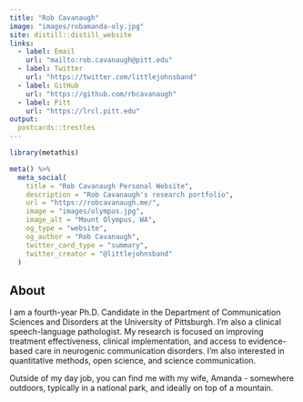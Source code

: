 ```yaml
---
title: "Rob Cavanaugh"
image: "images/robamanda-oly.jpg"
site: distill::distill_website
links:
  - label: Email
    url: "mailto:rob.cavanaugh@pitt.edu"
  - label: Twitter
    url: "https://twitter.com/littlejohnsband"
  - label: GitHub
    url: "https://github.com/rbcavanaugh"
  - label: Pitt
    url: "https://lrcl.pitt.edu"
output:
  postcards::trestles
---
```


 
```r
library(metathis)

meta() %>%
  meta_social(
    title = "Rob Cavanaugh Personal Website",
    description = "Rob Cavanaugh's research portfolio",
    url = "https://robcavanaugh.me/",
    image = "images/olympus.jpg",
    image_alt = "Mount Olympus, WA",
    og_type = "website",
    og_author = "Rob Cavanaugh",
    twitter_card_type = "summary",
    twitter_creator = "@littlejohnsband"
  )

```

## About

I am a fourth-year Ph.D. Candidate in the Department of Communication Sciences and Disorders at the University of Pittsburgh. I’m also a clinical speech-language pathologist. My research is focused on improving treatment effectiveness, clinical implementation, and access to evidence-based care in neurogenic communication disorders. I’m also interested in quantitative methods, open science, and science communication.

Outside of my day job, you can find me with my wife, Amanda - somewhere outdoors, typically in a national park, and ideally on top of a mountain.

<div style = "box-sizing: border-box;
    min-height: 100%;
    padding: 0 0 50px;
    position: relative;">
    
<center style = "bottom: 0;
    height: 50px;
    left: 0;
    position: absolute;
    width: 100%;">
    
<hr>

<p style="padding-bottom:10px;"><em style="font-size:.75rem;">Built with:</em>
<a href="https://www.tidyverse.org/" target="_blank">
  <img border="0" alt="tidyverse logo" src = "images/tidyverse.svg" height="25px" width="auto" style="margin:0 10px;">
</a>
<a href="https://rmarkdown.rstudio.com/" target="_blank">
  <img border="0" alt="rmarkdown logo" src = "images/rmarkdown.png" height="25px" width="auto" style="margin:0 10px;">
</a>
<a href="https://rstudio.github.io/distill/" target="_blank">
  <img border="0" alt="distill logo" src = "images/distill.png" height="25px" width="auto" style="margin:0 10px;">
</a>
<a href="https://github.com/rstudio/pagedown" target="_blank">
  <img border="0" alt="pagedown logo" src = "images/pagedown.png" height="25px" width="auto" style="margin:0 10px;">
</a>
<a href="http://nickstrayer.me/datadrivencv/" target="_blank">
  <img border="0" alt="datadriven cv logo" src = "images/ddcv.svg" height="25px" width="auto" style="border-radius:10px; margin:0 10px;">
</a>
<a href="https://pkg.garrickadenbuie.com/metathis/" target="_blank">
  <img border="0" alt="metathis logo" src = "images/metathis.png" height="25px" width="auto" style="margin:0 10px;">
</a>
<br>
<em style="font-size:.5em">
Last updated on `r Sys.Date()`
</em>
</p>


</center>

</div>